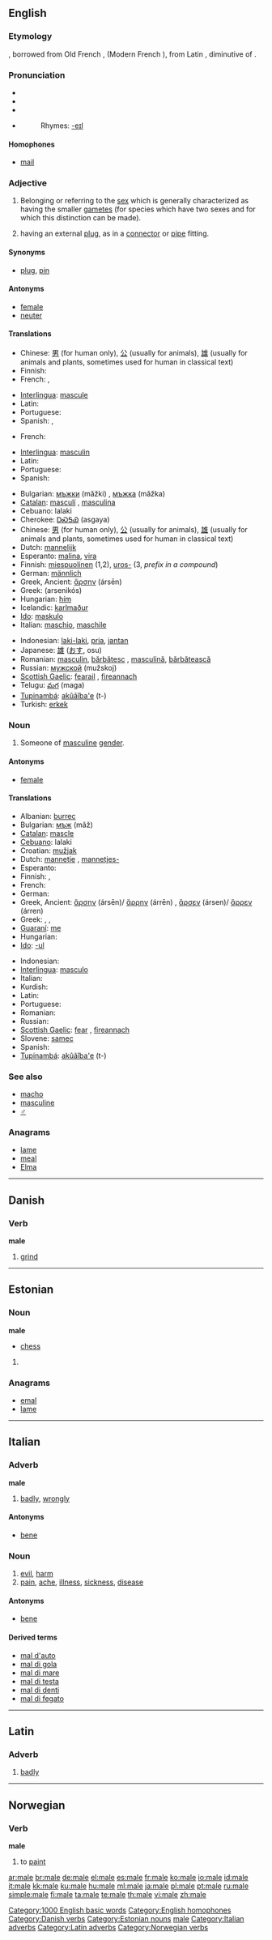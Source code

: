 {{see|Malé|mâle}}
==English==

===Etymology===
{{ME.}} {{term|male|lang=enm}}, borrowed from Old French {{term|masle}}, {{term|malle}} (Modern French {{term|mâle}}), from Latin {{term|masculus||masculine, a male}}, diminutive of {{term|mas|mās|male, masculine}}.

===Pronunciation===
*{{enPR|māl}}
* {{IPA|/meɪl/}}
* {{SAMPA|/meIl/}}
*{{audio|en-us-male.ogg|Audio (US)}}
*:Rhymes: [[Rhymes:English:-eɪl|-eɪl]]

====Homophones====
*[[mail]]

===Adjective===
{{en-adj|-}}

# Belonging or referring to the [[sex]] which is generally characterized as having the smaller [[gamete]]s (for species which have two sexes and for which this distinction can be made).
# {{figurative}} having an external [[plug]], as in a [[connector]] or [[pipe]] fitting.

====Synonyms====
* {{figurative}} [[plug]], [[pin]]

====Antonyms====
*[[female]]
*[[neuter]]

====Translations====
{{trans-top|belonging or referring to the sex having the smaller gametes}}
*Chinese: [[男]] (for human only), [[公]] (usually for animals), [[雄]] (usually for animals and plants, sometimes used for human in classical text)
*Finnish: {{t+|fi|miespuolinen}}
*French: {{qualifier|animal}} {{t+|fr|mâle}}, {{qualifier|human}} {{t+|fr|masculin}}
{{trans-mid}}
*[[Interlingua]]: [[mascule]]
*Latin: {{t-|la|masculus}}
*Portuguese: {{t+|pt|macho|m}}
*Spanish: {{t+|es|masculino|m}}, {{t+|es|macho|m}}
{{trans-bottom}}

{{trans-top|having an external plug}}
*French: {{t+|fr|mâle}}
{{trans-mid}}
*[[Interlingua]]: [[masculin]]
*Latin: {{t-|la|masculus}}
*Portuguese: {{t+|pt|masculino|m}}
*Spanish: {{t+|es|macho|m}}
{{trans-bottom}}

{{checktrans-top}}
*Bulgarian: [[мъжки]] (mǎžki) {{m}}, [[мъжка]] (mǎžka) {{f}}
*[[Catalan]]: [[masculí]] {{m}}, [[masculina]] {{f}}
*Cebuano: lalaki
*Cherokee: [[ᎠᏍᎦᏯ]] (asgaya)
*Chinese: [[男]] (for human only), [[公]] (usually for animals), [[雄]] (usually for animals and plants, sometimes used for human in classical text)
*Dutch: [[mannelijk]]
*Esperanto: [[malina]], [[vira]]
*Finnish: [[miespuolinen]] (1,2), [[uros|uros-]] (3, ''prefix in a compound'')
*German: [[männlich]]
*Greek, Ancient: [[ἄρσην]] (ársēn)
*Greek: {{t|el|αρσενικός}} (arsenikós)
*Hungarian: [[hím]]
*Icelandic: [[karlmaður]]
*[[Ido]]: [[maskulo]]
*Italian: [[maschio]], [[maschile]]
{{trans-mid}}
*Indonesian: [[laki-laki]], [[pria]], [[jantan]]
*Japanese: [[雄]] ([[おす]], osu)
*Romanian: [[masculin]], [[bărbătesc]] {{m}}, [[masculină]], [[bărbătească]] {{f}}
*Russian: [[мужской]] (mužskoj)
*[[Scottish Gaelic]]: [[fearail]] {{m}}, [[fireannach]] {{m}}
*Telugu: [[మగ]] (maga)
*[[Tupinambá]]: [[akûãîba'e]] (t-)
*Turkish: [[erkek]]
{{trans-bottom}}

===Noun===
{{en-noun}}

# Someone of [[masculine]] [[gender]].

====Antonyms====
*[[female]]

====Translations====
{{trans-top|someone of masculine gender}}
*Albanian: [[burrec]]
*Bulgarian: [[мъж]] (mǎž) {{m}}
*[[Catalan]]: [[mascle]] {{m}}
*[[Cebuano]]: lalaki
*Croatian: [[mužjak]] {{m}}
*Dutch: [[mannetje]] {{n}}, [[mannetjes-]]
*Esperanto: {{t-|eo|viro|xs=Esperanto}}
* Finnish: {{t+|fi|koiras}}, {{t+|fi|uros}}
*French: {{t+|fr|mâle|m}}
* German: {{t+|de|Männchen|n}}
*Greek, Ancient: [[ἄρσην]] (ársēn)/ [[ἄρρην]] (árrēn) {{m}}, [[ἄρσεν]] (ársen)/ [[ἄρρεν]] (árren) {{n}}
* Greek: {{t|el|άρρενας|tr=árrenas}}, {{t+|el|άντρας}}, {{t|el|αρσενικός}}
*[[Guaraní]]: [[me]]
* Hungarian: {{t|hu|hím}}
*[[Ido]]: [[-ul]]
{{trans-mid}}
* Indonesian: {{t-|id|laki-laki|xs=Indonesian}}
*[[Interlingua]]: [[masculo]]
* Italian: {{t+|it|maschio|m}}
*Kurdish: {{KUchar|[[نێر]]}}
* Latin: {{t-|la|masculus|m}}
* Portuguese: {{t+|pt|macho|m}}
* Romanian: {{t|ro|mascul}}
* Russian: {{t|ru|самец|m|tr=saméts}}
*[[Scottish Gaelic]]: [[fear#Scottish Gaelic|fear]] {{m}}, [[fireannach]] {{m}}
*Slovene: [[samec]] {{m}}
*Spanish: {{t+|es|macho|m}}
*[[Tupinambá]]: [[akûãîba'e]] (t-)
{{trans-bottom}}

===See also===
*[[macho]]
*[[masculine]]
*[[♂]]

===Anagrams===
*[[lame]]
*[[meal]]
*[[Elma]]

[[Category:1000 English basic words]]
[[Category:English homophones]]

----

==Danish==

===Verb===
'''male'''

# [[grind]]

[[Category:Danish verbs]]

----

==Estonian==

===Noun===
'''male'''
*[[chess]]

# {{defn|Estonian}}

===Anagrams===
*[[emal]]
*[[lame]]

[[Category:Estonian nouns]]
[[Category:et:Chess| male]]

----

==Italian==

===Adverb===
'''male'''

# [[badly]], [[wrongly]]

====Antonyms====
*[[bene]]

===Noun===
{{it-noun|mal|m|e|i}}

# [[evil]], [[harm]]
# [[pain]], [[ache]], [[illness]], [[sickness]], [[disease]]

====Antonyms====
*[[bene]]

====Derived terms====
*[[mal d'auto]]
*[[mal di gola]]
*[[mal di mare]]
*[[mal di testa]]
*[[mal di denti]]
*[[mal di fegato]]

[[Category:Italian adverbs]]

----

==Latin==

===Adverb===
{{la-ad|male|peius|pessimē}}

# [[badly]]

[[Category:Latin adverbs]]

----

==Norwegian==

===Verb===
'''male'''

# to [[paint]]

[[Category:Norwegian verbs]]

[[ar:male]]
[[br:male]]
[[de:male]]
[[el:male]]
[[es:male]]
[[fr:male]]
[[ko:male]]
[[io:male]]
[[id:male]]
[[it:male]]
[[kk:male]]
[[ku:male]]
[[hu:male]]
[[ml:male]]
[[ja:male]]
[[pl:male]]
[[pt:male]]
[[ru:male]]
[[simple:male]]
[[fi:male]]
[[ta:male]]
[[te:male]]
[[th:male]]
[[vi:male]]
[[zh:male]]